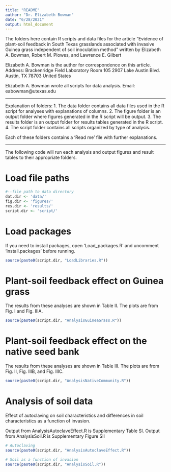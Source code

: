 ```yaml
---
title: "README"
author: "Dr. Elizabeth Bowman"
date: "6/28/2021"
output: html_document
---
```

The folders here contain R scripts and data files for the article "Evidence of plant-soil feedback in South Texas grasslands associated with invasive Guinea grass independent of soil inoculation method " written by Elizabeth A. Bowman, Robert M. Plowes, and Lawrence E. Gilbert

Elizabeth A. Bowman is the author for correspondence on this article. 
Address: 
Brackenridge Field Laboratory
Room 105
2907 Lake Austin Blvd.
Austin, TX 78703
United States

Elizabeth A. Bowman wrote all scripts for data analysis.
Email: eabowman@utexas.edu

------------------------------------------------------------------------------------------

Explanation of folders:
1. The data folder contains all data files used in the R script for analyses with
explanations of columns.
2. The figure folder is an output folder where figures generated in the R script will be
output.
3. The results folder is an output folder for results tables generated in the R script.
4. The script folder contains all scripts organized by type of analysis.

Each of these folders contains a 'Read me' file with further explanations.

------------------------------------------------------------------------------------------

The following code will run each analysis and output figures and result tables to their
appropriate folders.

# Load file paths

```r
#--file path to data directory
dat.dir <- 'data/'
fig.dir <- 'figures/'
res.dir <- 'results/'
script.dir <- 'script/'
```

# Load packages  

If you need to install packages, open 'Load_packages.R' and uncomment 'install.packages'
before running. 

```r
source(paste0(script.dir, "LoadLibraries.R"))
```

# Plant-soil feedback effect on Guinea grass
The results from these analyses are shown in Table II. The plots are from
Fig. I and Fig. IIIA.

```r
source(paste0(script.dir, "AnalysisGuineaGrass.R"))
```

# Plant-soil feedback effect on the native seed bank
The results from these analyses are shown in Table III. The plots are from
Fig. II, Fig. IIIB, and Fig. IIIC.


```r
source(paste0(script.dir, "AnalysisNativeCommunity.R"))
```

# Analysis of soil data
Effect of autoclaving on soil characteristics and differences in soil 
characteristics as a function of invasion.

Output from AnalysisAutoclaveEffect.R is Supplementary Table SI.
Output from AnalysisSoil.R is Supplementary Figure SII

```r
# Autoclaving
source(paste0(script.dir, "AnalysisAutoclaveEffect.R"))

# Soil as a function of invasion
source(paste0(script.dir, "AnalysisSoil.R"))
```

